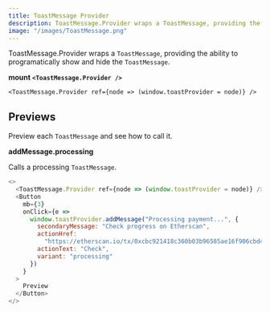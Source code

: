 ```yaml
---
title: ToastMessage Provider
description: ToastMessage.Provider wraps a ToastMessage, providing the ability to programatically show and hide the ToastMessage.
image: "/images/ToastMessage.png"
---
```



ToastMessage.Provider wraps a `ToastMessage`, providing the ability to programatically show and hide the `ToastMessage`.

**mount `<ToastMessage.Provider />`**

```lang=jsx
<ToastMessage.Provider ref={node => (window.toastProvider = node)} />
```

## Previews

Preview each `ToastMessage` and see how to call it.

**addMessage.processing**

Calls a processing `ToastMessage`.

```js is=react-live
<>
  <ToastMessage.Provider ref={node => (window.toastProvider = node)} />
  <Button
    mb={3}
    onClick={e =>
      window.toastProvider.addMessage("Processing payment...", {
        secondaryMessage: "Check progress on Etherscan",
        actionHref:
          "https://etherscan.io/tx/0xcbc921418c360b03b96585ae16f906cbd48c8d6c2cc7b82c6db430390a9fcfed",
        actionText: "Check",
        variant: "processing"
      })
    }
  >
    Preview
  </Button>
</>
```
